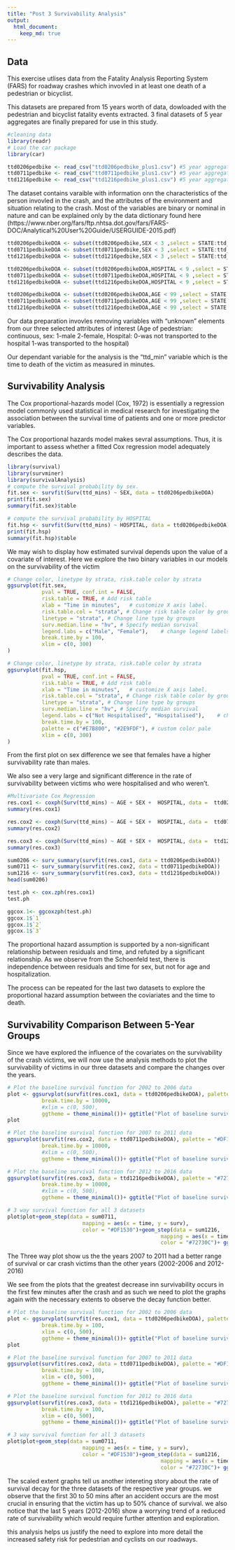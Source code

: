---
title: "Post 3 Survivability Analysis"
output: 
  html_document:
    keep_md: true
---

## Data

This exercise utlises data from the Fatality Analysis Reporting System (FARS) for roadway crashes which invovled in at least one death of a pedestrian or bicyclist.

This datasets are prepared from 15 years worth of data, dowloaded with the pedestrian and bicyclist fatality events extracted. 3 final datasets of 5 year aggregates are finally prepared for use in this study.


```{r}
#cleaning data
library(readr)
# Load the car package
library(car)

ttd0206pedbike <- read_csv("ttd0206pedbike_plus1.csv") #5 year aggregated data from 2002 to 2006
ttd0711pedbike <- read_csv("ttd0711pedbike_plus1.csv") #5 year aggregated data from 2007 to 2011
ttd1216pedbike <- read_csv("ttd1216pedbike_plus1.csv") #5 year aggregated data from 2012 to 2016

```

The dataset contains varaible with information onn the characteristics of the person invovled in the crash, and the attributes of the environment and situation relating to the crash.
Most of the variables are binary or nominal in nature and can be explained only by the data dictionary found here (https://www.nber.org/fars/ftp.nhtsa.dot.gov/fars/FARS-DOC/Analytical%20User%20Guide/USERGUIDE-2015.pdf)

```{r}
ttd0206pedbikeDOA <- subset(ttd0206pedbike,SEX < 3 ,select = STATE:ttd_mins)
ttd0711pedbikeDOA <- subset(ttd0711pedbike,SEX < 3 ,select = STATE:ttd_mins)
ttd1216pedbikeDOA <- subset(ttd1216pedbike,SEX < 3 ,select = STATE:ttd_mins)

ttd0206pedbikeDOA <- subset(ttd0206pedbikeDOA,HOSPITAL < 9 ,select = STATE:ttd_mins)
ttd0711pedbikeDOA <- subset(ttd0711pedbikeDOA,HOSPITAL < 9 ,select = STATE:ttd_mins)
ttd1216pedbikeDOA <- subset(ttd1216pedbikeDOA,HOSPITAL < 9 ,select = STATE:ttd_mins)

ttd0206pedbikeDOA <- subset(ttd0206pedbikeDOA,AGE < 99 ,select = STATE:ttd_mins)
ttd0711pedbikeDOA <- subset(ttd0711pedbikeDOA,AGE < 99 ,select = STATE:ttd_mins)
ttd1216pedbikeDOA <- subset(ttd1216pedbikeDOA,AGE < 99 ,select = STATE:ttd_mins)
```
 
Our data preparation invovles removing variables with "unknown" elements from our three selected attributes of interest (Age of pedestrian: continuous, sex: 1-male 2-female, Hospital: 0-was not transported to the hospital 1-was transported to the hospital)
 
Our dependant variable for the analysis is the "ttd_min" variable which is the time to death of the victim as measured in minutes.

## Survivability Analysis

The Cox proportional-hazards model (Cox, 1972) is essentially a regression model commonly used statistical in medical research for investigating the association between the survival time of patients and one or more predictor variables.

The Cox proportional hazards model makes sevral assumptions. Thus, it is important to assess whether a fitted Cox regression model adequately describes the data.

```{r}
library(survival)
library(survminer)
library(survivalAnalysis)
# compute the survival probability by sex.
fit.sex <- survfit(Surv(ttd_mins) ~ SEX, data = ttd0206pedbikeDOA)
print(fit.sex)
summary(fit.sex)$table

# compute the survival probability by HOSPITAL
fit.hsp <- survfit(Surv(ttd_mins) ~ HOSPITAL, data = ttd0206pedbikeDOA)
print(fit.hsp)
summary(fit.hsp)$table
```

We may wish to display how estimated survival depends upon the value of a covariate of interest.
Here we explore the two binary variables in our models on the survivability of the victim

```{r}
# Change color, linetype by strata, risk.table color by strata
ggsurvplot(fit.sex,
           pval = TRUE, conf.int = FALSE,
           risk.table = TRUE, # Add risk table
           xlab = "Time in minutes",   # customize X axis label.
           risk.table.col = "strata", # Change risk table color by groups
           linetype = "strata", # Change line type by groups
           surv.median.line = "hv", # Specify median survival
           legend.labs = c("Male", "Female"),    # change legend labels.
           break.time.by = 100,
           xlim = c(0, 300)
)

# Change color, linetype by strata, risk.table color by strata
ggsurvplot(fit.hsp,
           pval = TRUE, conf.int = FALSE,
           risk.table = TRUE, # Add risk table
           xlab = "Time in minutes",   # customize X axis label.
           risk.table.col = "strata", # Change risk table color by groups
           linetype = "strata", # Change line type by groups
           surv.median.line = "hv", # Specify median survival
           legend.labs = c("Not Hospitalised", "Hospitalised"),    # change legend labels.
           break.time.by = 100,
           palette = c("#E7B800", "#2E9FDF"), # custom color pale
           xlim = c(0, 300)
)

```
From the first plot on sex difference we see that females have a higher survivability rate than males.

We also see a very large and significant difference in the rate of survivability between victims who were hospitalised and who weren't.

```{r}
#Multivariate Cox Regression
res.cox1 <- coxph(Surv(ttd_mins) ~ AGE + SEX +  HOSPITAL, data =  ttd0206pedbikeDOA)
summary(res.cox1)

res.cox2 <- coxph(Surv(ttd_mins) ~ AGE + SEX +  HOSPITAL, data =  ttd0711pedbikeDOA)
summary(res.cox2)

res.cox3 <- coxph(Surv(ttd_mins) ~ AGE + SEX +  HOSPITAL, data =  ttd1216pedbikeDOA)
summary(res.cox3)

sum0206 <- surv_summary(survfit(res.cox1, data = ttd0206pedbikeDOA))
sum0711 <- surv_summary(survfit(res.cox2, data = ttd0711pedbikeDOA))
sum1216 <- surv_summary(survfit(res.cox3, data = ttd1216pedbikeDOA))
head(sum0206)
```


```{r}
test.ph <- cox.zph(res.cox1)
test.ph

ggcox.1<- ggcoxzph(test.ph)
ggcox.1$`1`
ggcox.1$`2`
ggcox.1$`3`
```

The proportional hazard assumption is supported by a non-significant relationship between residuals and time, and refuted by a significant relationship. As we observe from the Schoenfeld test, there is independence between residuals and time for sex, but not for age and hospitalization.

The process can be repeated for the last two datasets to explore the proportional hazard assumption between the coviariates and the time to death.

## Survivability Comparison Between 5-Year Groups

Since we have explored the influence of the covariates on the survivability of the crash victims, we will now use the analysis methods to plot the survivability of victims in our three datasets and compare the changes over the years.

```{r}
# Plot the baseline survival function for 2002 to 2006 data
plot <- ggsurvplot(survfit(res.cox1, data = ttd0206pedbikeDOA), palette = "#2E9FDF",
           break.time.by = 10000,
           #xlim = c(0, 500),
           ggtheme = theme_minimal())+ ggtitle("Plot of baseline survival function for 2002 to 2006 data")
plot

# Plot the baseline survival function for 2007 to 2011 data
ggsurvplot(survfit(res.cox2, data = ttd0711pedbikeDOA), palette = "#DF1530",
           break.time.by = 10000,
           #xlim = c(0, 500),
           ggtheme = theme_minimal())+ ggtitle("Plot of baseline survival function for 2007 to 2011 data")

# Plot the baseline survival function for 2012 to 2016 data
ggsurvplot(survfit(res.cox3, data = ttd1216pedbikeDOA), palette = "#72730C",
           break.time.by = 10000,
           #xlim = c(0, 500),
           ggtheme = theme_minimal())+ ggtitle("Plot of baseline survival function for 2012 to 2016 data")

# 3 way survival function for all 3 datasets
plot$plot+geom_step(data = sum0711,
                        mapping = aes(x = time, y = surv),
                        color = "#DF1530")+geom_step(data = sum1216,
                                                 mapping = aes(x = time, y = surv),
                                                 color = "#72730C")+ ggtitle("Plot of 3 way survival function for all 3 datasets")+ theme(legend.position="none")
```

The Three way plot show us the the years 2007 to 2011 had a better range of survival or car crash victims than the other years (2002-2006 and 2012-2016)

We see from the plots that the greatest decrease inn survivability occurs in the first few minutes after the crash and as such we need to plot the graphs again with the necessary extents to observe the decay function better.

```{r}
# Plot the baseline survival function for 2002 to 2006 data
plot <- ggsurvplot(survfit(res.cox1, data = ttd0206pedbikeDOA), palette = "#2E9FDF",
           break.time.by = 100,
           xlim = c(0, 500),
           ggtheme = theme_minimal())+ ggtitle("Plot of baseline survival function for 2002 to 2006 data")
plot

# Plot the baseline survival function for 2007 to 2011 data
ggsurvplot(survfit(res.cox2, data = ttd0711pedbikeDOA), palette = "#DF1530",
           break.time.by = 100,
           xlim = c(0, 500),
           ggtheme = theme_minimal())+ ggtitle("Plot of baseline survival function for 2007 to 2011 data")

# Plot the baseline survival function for 2012 to 2016 data
ggsurvplot(survfit(res.cox3, data = ttd1216pedbikeDOA), palette = "#72730C",
           break.time.by = 100,
           xlim = c(0, 500),
           ggtheme = theme_minimal())+ ggtitle("Plot of baseline survival function for 2012 to 2016 data")

# 3 way survival function for all 3 datasets
plot$plot+geom_step(data = sum0711,
                        mapping = aes(x = time, y = surv),
                        color = "#DF1530")+geom_step(data = sum1216,
                                                 mapping = aes(x = time, y = surv),
                                                 color = "#72730C")+ ggtitle("Plot of 3 way survival function for all 3 datasets")+ theme(legend.position="none")
```

The scaled extent graphs tell us another intereting story about the rate of survival decay for the three datasets of the respective year groups. we observe that the first 30 to 50 mins after an accident occurs are the most crucial in ensuring that the victim has up to 50% chance of survival. we also notice that the last 5 years (2012-2016) show a worrying trend of a reduced rate of survivability which would require further attention and exploration.

this analysis helps us justify the need to explore into more detail the increased safety risk for pedestrian and cyclists on our roadways.
